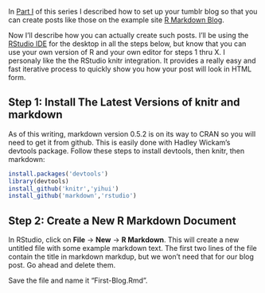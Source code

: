 In [Part I](http://jeffreyhorner.tumblr.com/post/25804518110/blog-with-r-markdown-and-tumblr-part-i) of this series I described how to set up your tumblr blog so that you can create posts like those on the example site [R Markdown Blog](http://rmarkdown.tumblr.com/).

Now I'll describe how you can actually create such posts. I'll be using the [RStudio IDE](http://www.rstudio.org/) for the desktop in all the steps below, but know that you can use your own version of R and your own editor for steps 1 thru X. I personaly like the the RStudio knitr integration. It provides a really easy and fast iterative process to quickly show you how your post will look in HTML form.

## Step 1: Install The Latest Versions of knitr and markdown

As of this writing, markdown version 0.5.2 is on its way to CRAN so you will need to get it from github. This is easily done with Hadley Wickam's devtools package. Follow these steps to install devtools, then knitr, then markdown:

```r
install.packages('devtools')
library(devtools)
install_github('knitr','yihui')
install_github('markdown','rstudio')
```

## Step 2: Create a New R Markdown Document

In RStudio, click on **File** -> **New** -> **R Markdown**. This will create a new untitled file with some example markdown text. The first two lines of the file contain the title in markdown markdup, but we won't need that for our blog post. Go ahead and delete them.

Save the file and name it "First-Blog.Rmd".
